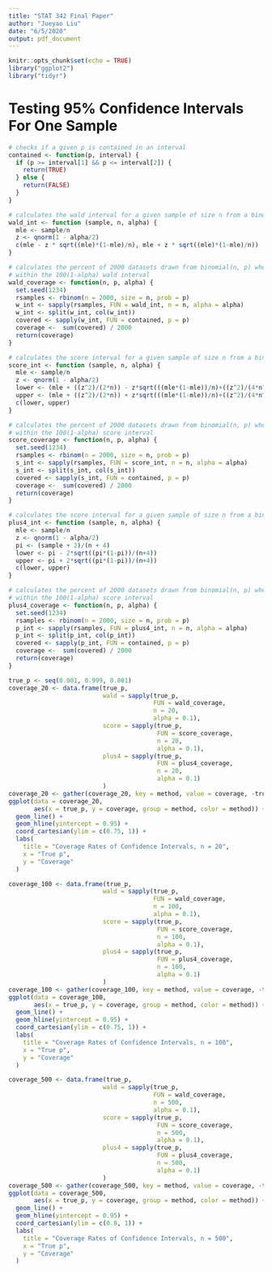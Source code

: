 ```yaml
---
title: "STAT 342 Final Paper"
author: "Jueyao Liu"
date: "6/5/2020"
output: pdf_document
---
```


```r
knitr::opts_chunk$set(echo = TRUE)
library("ggplot2")
library("tidyr")
```
# Testing 95% Confidence Intervals For One Sample
```r
# checks if a given p is contained in an interval
contained <- function(p, interval) {
  if (p >= interval[1] && p <= interval[2]) {
    return(TRUE)
  } else {
    return(FALSE)
  }
}
```

```r
# calculates the wald interval for a given sample of size n from a binomial dist
wald_int <- function (sample, n, alpha) {
  mle <- sample/n
  z <- qnorm(1 - alpha/2)
  c(mle - z * sqrt((mle)*(1-mle)/n), mle + z * sqrt((mle)*(1-mle)/n))
}

# calculates the percent of 2000 datasets drawn from binomial(n, p) where p is
# within the 100(1-alpha) wald interval
wald_coverage <- function(n, p, alpha) {
  set.seed(1234)
  rsamples <- rbinom(n = 2000, size = n, prob = p) 
  w_int <- sapply(rsamples, FUN = wald_int, n = n, alpha = alpha)
  w_int <- split(w_int, col(w_int))
  covered <- sapply(w_int, FUN = contained, p = p) 
  coverage <-  sum(covered) / 2000 
  return(coverage)
}
```

```r
# calculates the score interval for a given sample of size n from a binomial dist
score_int <- function (sample, n, alpha) {
  mle <- sample/n
  z <- qnorm(1 - alpha/2)
  lower <- (mle + ((z^2)/(2*n)) - z*sqrt(((mle*(1-mle))/n)+((z^2)/(4*n^2))))/(1 + ((z^2)/n))
  upper <- (mle + ((z^2)/(2*n)) + z*sqrt(((mle*(1-mle))/n)+((z^2)/(4*n^2))))/(1 + ((z^2)/n))
  c(lower, upper)
}

# calculates the percent of 2000 datasets drawn from binomial(n, p) where p is
# within the 100(1-alpha) score interval
score_coverage <- function(n, p, alpha) {
  set.seed(1234)
  rsamples <- rbinom(n = 2000, size = n, prob = p) 
  s_int <- sapply(rsamples, FUN = score_int, n = n, alpha = alpha)
  s_int <- split(s_int, col(s_int))
  covered <- sapply(s_int, FUN = contained, p = p) 
  coverage <-  sum(covered) / 2000 
  return(coverage)
}
```

```r
# calculates the score interval for a given sample of size n from a binomial dist
plus4_int <- function (sample, n, alpha) {
  mle <- sample/n
  z <- qnorm(1 - alpha/2)
  pi <- (sample + 2)/(n + 4)
  lower <- pi - 2*sqrt((pi*(1-pi))/(n+4))
  upper <- pi + 2*sqrt((pi*(1-pi))/(n+4))
  c(lower, upper)
}

# calculates the percent of 2000 datasets drawn from binomial(n, p) where p is
# within the 100(1-alpha) score interval
plus4_coverage <- function(n, p, alpha) {
  set.seed(1234)
  rsamples <- rbinom(n = 2000, size = n, prob = p) 
  p_int <- sapply(rsamples, FUN = plus4_int, n = n, alpha = alpha)
  p_int <- split(p_int, col(p_int))
  covered <- sapply(p_int, FUN = contained, p = p) 
  coverage <-  sum(covered) / 2000 
  return(coverage)
}
```

```r
true_p <- seq(0.001, 0.999, 0.001)
coverage_20 <- data.frame(true_p, 
                          wald = sapply(true_p, 
                                        FUN = wald_coverage, 
                                        n = 20, 
                                        alpha = 0.1),
                          score = sapply(true_p, 
                                         FUN = score_coverage, 
                                         n = 20, 
                                         alpha = 0.1),
                          plus4 = sapply(true_p, 
                                         FUN = plus4_coverage, 
                                         n = 20, 
                                         alpha = 0.1)
                          )
coverage_20 <- gather(coverage_20, key = method, value = coverage, -true_p)
ggplot(data = coverage_20,
       aes(x = true_p, y = coverage, group = method, color = method)) +
  geom_line() +
  geom_hline(yintercept = 0.95) + 
  coord_cartesian(ylim = c(0.75, 1)) +
  labs(
    title = "Coverage Rates of Confidence Intervals, n = 20",
    x = "True p", 
    y = "Coverage"
  )

coverage_100 <- data.frame(true_p, 
                          wald = sapply(true_p, 
                                        FUN = wald_coverage, 
                                        n = 100, 
                                        alpha = 0.1),
                          score = sapply(true_p, 
                                         FUN = score_coverage, 
                                         n = 100, 
                                         alpha = 0.1),
                          plus4 = sapply(true_p, 
                                         FUN = plus4_coverage, 
                                         n = 100, 
                                         alpha = 0.1)
                          )
coverage_100 <- gather(coverage_100, key = method, value = coverage, -true_p)
ggplot(data = coverage_100,
       aes(x = true_p, y = coverage, group = method, color = method)) +
  geom_line() +
  geom_hline(yintercept = 0.95) + 
  coord_cartesian(ylim = c(0.75, 1)) +
  labs(
    title = "Coverage Rates of Confidence Intervals, n = 100",
    x = "True p", 
    y = "Coverage"
  )

coverage_500 <- data.frame(true_p, 
                          wald = sapply(true_p, 
                                        FUN = wald_coverage, 
                                        n = 500, 
                                        alpha = 0.1),
                          score = sapply(true_p, 
                                         FUN = score_coverage, 
                                         n = 500, 
                                         alpha = 0.1),
                          plus4 = sapply(true_p, 
                                         FUN = plus4_coverage, 
                                         n = 500, 
                                         alpha = 0.1)
                          )
coverage_500 <- gather(coverage_500, key = method, value = coverage, -true_p)
ggplot(data = coverage_500,
       aes(x = true_p, y = coverage, group = method, color = method)) +
  geom_line() +
  geom_hline(yintercept = 0.95) + 
  coord_cartesian(ylim = c(0.8, 1)) +
  labs(
    title = "Coverage Rates of Confidence Intervals, n = 500",
    x = "True p", 
    y = "Coverage"
  )

```

